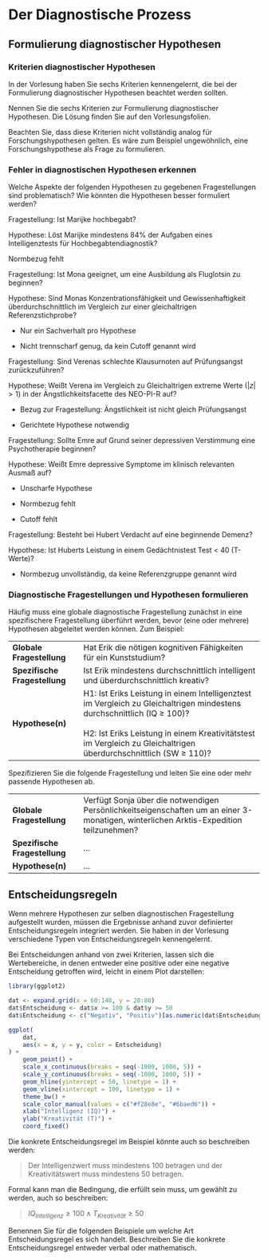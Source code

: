 # Der Diagnostische Prozess

## Formulierung diagnostischer Hypothesen

### Kriterien diagnostischer Hypothesen

In der Vorlesung haben Sie sechs Kriterien kennengelernt, die bei der Formulierung diagnostischer Hypothesen beachtet werden sollten.

::: {.callout-aufgabe}

Nennen Sie die sechs Kriterien zur Formulierung diagnostischer Hypothesen. Die Lösung finden Sie auf den Vorlesungsfolien.

:::

Beachten Sie, dass diese Kriterien nicht vollständig analog für Forschungshypothesen gelten. Es wäre zum Beispiel ungewöhnlich, eine Forschungshypothese als Frage zu formulieren.

### Fehler in diagnostischen Hypothesen erkennen

Welche Aspekte der folgenden Hypothesen zu gegebenen Fragestellungen sind problematisch? Wie könnten die Hypothesen besser formuliert werden?

::: {.callout-aufgabe}

Fragestellung: Ist Marijke hochbegabt?

Hypothese: Löst Marijke mindestens 84\% der Aufgaben eines Intelligenztests für Hochbegabtendiagnostik?

:::

::: {.callout-tip title="Lösung" collapse="true"}

Normbezug fehlt

:::

::: {.callout-aufgabe}

Fragestellung: Ist Mona geeignet, um eine Ausbildung als Fluglotsin zu beginnen?

Hypothese: Sind Monas Konzentrationsfähigkeit und Gewissenhaftigkeit überdurchschnittlich im Vergleich zur einer gleichaltrigen Referenzstichprobe?

:::

::: {.callout-tip title="Lösung" collapse="true"}

- Nur ein Sachverhalt pro Hypothese

- Nicht trennscharf genug, da kein Cutoff genannt wird

:::

::: {.callout-aufgabe}

Fragestellung: Sind Verenas schlechte Klausurnoten auf Prüfungsangst zurückzuführen?

Hypothese: Weißt Verena im Vergleich zu Gleichaltrigen extreme Werte ($|z|>1$) in der Ängstlichkeitsfacette des NEO-PI-R auf?

:::

::: {.callout-tip title="Lösung" collapse="true"}

- Bezug zur Fragestellung: Ängstlichkeit ist nicht gleich Prüfungsangst

- Gerichtete Hypothese notwendig

:::

::: {.callout-aufgabe}

Fragestellung: Sollte Emre auf Grund seiner depressiven Verstimmung eine Psychotherapie beginnen?

Hypothese: Weißt Emre depressive Symptome im klinisch relevanten Ausmaß auf?

:::

::: {.callout-tip title="Lösung" collapse="true"}

- Unscharfe Hypothese

- Normbezug fehlt

- Cutoff fehlt

:::

::: {.callout-aufgabe}

Fragestellung: Besteht bei Hubert Verdacht auf eine beginnende Demenz?

Hypothese: Ist Huberts Leistung in einem Gedächtnistest Test < 40 (T-Werte)?

:::

::: {.callout-tip title="Lösung" collapse="true"}

- Normbezug unvollständig, da keine Referenzgruppe genannt wird

:::

### Diagnostische Fragestellungen und Hypothesen formulieren

Häufig muss eine globale diagnostische Fragestellung zunächst in eine spezifischere Fragestellung überführt werden, bevor (eine oder mehrere) Hypothesen abgeleitet werden können. Zum Beispiel:

|                          |                                                                 |
|--------------------------|-----------------------------------------------------------------|
| **Globale Fragestellung** | Hat Erik die nötigen kognitiven Fähigkeiten für ein Kunststudium? |
| **Spezifische Fragestellung** | Ist Erik mindestens durchschnittlich intelligent und überdurchschnittlich kreativ? |
| **Hypothese(n)** | H1: Ist Eriks Leistung in einem Intelligenztest im Vergleich zu Gleichaltrigen mindestens durchschnittlich (IQ ≥ 100)?<br><br>H2: Ist Eriks Leistung in einem Kreativitätstest im Vergleich zu Gleichaltrigen überdurchschnittlich (SW ≥ 110)? |

Spezifizieren Sie die folgende Fragestellung und leiten Sie eine oder mehr passende Hypothesen ab.

::: {.callout-aufgabe}

|                          |                                                                 |
|--------------------------|-----------------------------------------------------------------|
| **Globale Fragestellung** | Verfügt Sonja über die notwendigen Persönlichkeitseigenschaften um an einer 3-monatigen, winterlichen Arktis-Expedition teilzunehmen? |
| **Spezifische Fragestellung** | ... |
| **Hypothese(n)** | ... |

:::

## Entscheidungsregeln

Wenn mehrere Hypothesen zur selben diagnostischen Fragestellung aufgestellt wurden, müssen die Ergebnisse anhand zuvor definierter Entscheidungsregeln integriert werden. Sie haben in der Vorlesung verschiedene Typen von Entscheidungsregeln kennengelernt. 

Bei Entscheidungen anhand von zwei Kriterien, lassen sich die Wertebereiche, in denen entweder eine positive oder eine negative Entscheidung getroffen wird, leicht in einem Plot darstellen:

```r
library(ggplot2)

dat <- expand.grid(x = 60:140, y = 20:80)
dat$Entscheidung <- dat$x >= 100 & dat$y >= 50
dat$Entscheidung <- c("Negativ", "Positiv")[as.numeric(dat$Entscheidung)+1]

ggplot(
    dat,
    aes(x = x, y = y, color = Entscheidung)
) + 
    geom_point() +
    scale_x_continuous(breaks = seq(-1000, 1000, 5)) + 
    scale_y_continuous(breaks = seq(-1000, 1000, 5)) + 
    geom_hline(yintercept = 50, linetype = 1) +
    geom_vline(xintercept = 100, linetype = 1) +
    theme_bw() +
    scale_color_manual(values = c("#f28e8e", "#6baed6")) +
    xlab("Intelligenz (IQ)") +
    ylab("Kreativität (T)") +
    coord_fixed()

```

Die konkrete Entscheidungsregel im Beispiel könnte auch so beschreiben werden:
	
> Der Intelligenzwert muss mindestens 100 betragen und der Kreativitätswert muss mindestens 50 betragen.

Formal kann man die Bedingung, die erfüllt sein muss, um gewählt zu werden, auch so beschreiben:

> $IQ_{Intelligenz} \ge 100 \wedge T_{Kreativität} \ge  50$

::: {.callout-aufgabe}

Benennen Sie für die folgenden Beispiele um welche Art Entscheidungsregel es sich handelt. Beschreiben Sie die konkrete Entscheidungsregel entweder verbal oder mathematisch.

:::

